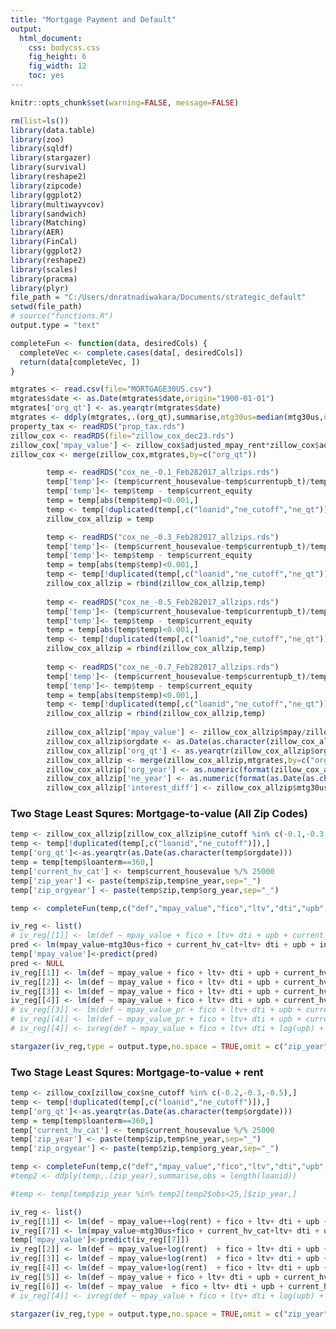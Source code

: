 ```yaml
---
title: "Mortgage Payment and Default"
output: 
  html_document: 
    css: bodycss.css
    fig_height: 6
    fig_width: 12
    toc: yes
---
```

```r
knitr::opts_chunk$set(warning=FALSE, message=FALSE)
```

```r
rm(list=ls())
library(data.table)
library(zoo)
library(sqldf)
library(stargazer)
library(survival)
library(reshape2)
library(zipcode)
library(ggplot2)
library(multiwayvcov)
library(sandwich)
library(Matching)
library(AER)
library(FinCal)
library(ggplot2)
library(reshape2)
library(scales)
library(pracma)
library(plyr)
file_path = "C:/Users/dnratnadiwakara/Documents/strategic_default"
setwd(file_path)
# source("functions.R")
output.type = "text"

completeFun <- function(data, desiredCols) {
  completeVec <- complete.cases(data[, desiredCols])
  return(data[completeVec, ])
}

mtgrates <- read.csv(file="MORTGAGE30US.csv")
mtgrates$date <- as.Date(mtgrates$date,origin="1900-01-01")
mtgrates['org_qt'] <- as.yearqtr(mtgrates$date)
mtgrates <- ddply(mtgrates,.(org_qt),summarise,mtg30us=median(mtg30us,na.rm = TRUE))
property_tax <- readRDS("prop_tax.rds")
zillow_cox <- readRDS(file="zillow_cox_dec23.rds")
zillow_cox['mpay_value'] <- zillow_cox$adjusted_mpay_rent*zillow_cox$adjusted_rent/zillow_cox$current_housevalue
zillow_cox <- merge(zillow_cox,mtgrates,by=c("org_qt"))

        temp <- readRDS("cox_ne_-0.1_Feb282017_allzips.rds")
        temp['temp']<- (temp$current_housevalue-temp$currentupb_t)/temp$current_housevalue
        temp['temp']<- temp$temp - temp$current_equity
        temp = temp[abs(temp$temp)<0.001,]
        temp <- temp[!duplicated(temp[,c("loanid","ne_cutoff","ne_qt")]),]
        zillow_cox_allzip = temp

        temp <- readRDS("cox_ne_-0.3_Feb282017_allzips.rds")
        temp['temp']<- (temp$current_housevalue-temp$currentupb_t)/temp$current_housevalue
        temp['temp']<- temp$temp - temp$current_equity
        temp = temp[abs(temp$temp)<0.001,]
        temp <- temp[!duplicated(temp[,c("loanid","ne_cutoff","ne_qt")]),]
        zillow_cox_allzip = rbind(zillow_cox_allzip,temp)
        
        temp <- readRDS("cox_ne_-0.5_Feb282017_allzips.rds")
        temp['temp']<- (temp$current_housevalue-temp$currentupb_t)/temp$current_housevalue
        temp['temp']<- temp$temp - temp$current_equity
        temp = temp[abs(temp$temp)<0.001,]
        temp <- temp[!duplicated(temp[,c("loanid","ne_cutoff","ne_qt")]),]
        zillow_cox_allzip = rbind(zillow_cox_allzip,temp)
        
        temp <- readRDS("cox_ne_-0.7_Feb282017_allzips.rds")
        temp['temp']<- (temp$current_housevalue-temp$currentupb_t)/temp$current_housevalue
        temp['temp']<- temp$temp - temp$current_equity
        temp = temp[abs(temp$temp)<0.001,]
        temp <- temp[!duplicated(temp[,c("loanid","ne_cutoff","ne_qt")]),]
        zillow_cox_allzip = rbind(zillow_cox_allzip,temp)
        
        zillow_cox_allzip['mpay_value'] <- zillow_cox_allzip$mpay/zillow_cox_allzip$current_housevalue
        zillow_cox_allzip$orgdate <- as.Date(as.character(zillow_cox_allzip$orgdate))
        zillow_cox_allzip['org_qt'] <- as.yearqtr(zillow_cox_allzip$orgdate)
        zillow_cox_allzip <- merge(zillow_cox_allzip,mtgrates,by=c("org_qt"))
        zillow_cox_allzip['org_year'] <- as.numeric(format(zillow_cox_allzip$orgdate,"%Y"))
        zillow_cox_allzip['ne_year'] <- as.numeric(format(as.Date(as.character(zillow_cox_allzip$reportingperiod_t)),"%Y"))
        zillow_cox_allzip['interest_diff'] <- zillow_cox_allzip$mtg30us - zillow_cox_allzip$interestrate
```

### Two Stage Least Squres: Mortgage-to-value (All Zip Codes)

```r
temp <- zillow_cox_allzip[zillow_cox_allzip$ne_cutoff %in% c(-0.1,-0.3,-0.5,-0.7),]
temp <- temp[!duplicated(temp[,c("loanid","ne_cutoff")]),]
temp['org_qt']<-as.yearqtr(as.Date(as.character(temp$orgdate)))
temp = temp[temp$loanterm==360,]
temp['current_hv_cat'] <- temp$current_housevalue %/% 25000
temp['zip_year'] <- paste(temp$zip,temp$ne_year,sep="_")
temp['zip_orgyear'] <- paste(temp$zip,temp$org_year,sep="_")

temp <- completeFun(temp,c("def","mpay_value","fico","ltv","dti","upb","current_hv_cat","zip_year","zip_orgyear","mtg30us","age_t"))

iv_reg <- list()
# iv_reg[[1]] <- lm(def ~ mpay_value + fico + ltv+ dti + upb + current_hv_cat+interest_diff +factor(zip_year)+factor(zip_orgyear)+factor(occupancy) + factor(purpose), data=temp[temp$ne_cutoff==-0.1,])
pred <- lm(mpay_value~mtg30us+fico + current_hv_cat+ltv+ dti + upb + interest_diff +factor(zip_orgyear) +factor(occupancy) + factor(purpose), data=temp)
temp['mpay_value']<-predict(pred)
pred <- NULL
iv_reg[[1]] <- lm(def ~ mpay_value + fico + ltv+ dti + upb + current_hv_cat+interest_diff +factor(zip_year)+factor(zip_orgyear)+factor(occupancy) + factor(purpose), data=temp[temp$ne_cutoff==-0.1,])
iv_reg[[2]] <- lm(def ~ mpay_value + fico + ltv+ dti + upb + current_hv_cat+interest_diff +factor(zip_year)+factor(zip_orgyear)+factor(occupancy) + factor(purpose), data=temp[temp$ne_cutoff==-0.3,])
iv_reg[[3]] <- lm(def ~ mpay_value + fico + ltv+ dti + upb + current_hv_cat+interest_diff +factor(zip_year)+factor(zip_orgyear)+factor(occupancy) + factor(purpose), data=temp[temp$ne_cutoff==-0.5,])
iv_reg[[4]] <- lm(def ~ mpay_value + fico + ltv+ dti + upb + current_hv_cat+interest_diff +factor(zip_year)+factor(zip_orgyear)+factor(occupancy) + factor(purpose), data=temp[temp$ne_cutoff==-0.7,])
# iv_reg[[3]] <- lm(def ~ mpay_value_pr + fico + ltv+ dti + upb + current_hv_cat+interest_diff +factor(zip_year)+factor(zip_orgyear)+factor(occupancy) + factor(purpose), data=temp[temp$ne_cutoff==-0.3,])
# iv_reg[[4]] <- lm(def ~ mpay_value_pr + fico + ltv+ dti + upb + current_hv_cat+interest_diff +factor(zip_year)+factor(zip_orgyear)+factor(occupancy) + factor(purpose), data=temp[temp$ne_cutoff==-0.5,])
# iv_reg[[4]] <- ivreg(def ~ mpay_value + fico + ltv+ dti + log(upb) + current_hv_cat+interest_diff *factor(zip_year)+factor(zip_orgyear)|interestrate_avg+age_t+fico + current_hv_cat+ltv+ dti + log(upb) + interest_diff + factor(zip_year) +factor(zip_orgyear), data=temp)

stargazer(iv_reg,type = output.type,no.space = TRUE,omit = c("zip_year","purpose","occupancy","zip_orgyear"),omit.labels = c("zip * year","purpose","occupancy","zip * orgyear"),column.labels   = c("IV 10% NE","IV 30% NE","IV 50% NE","IV 70% NE"),   column.separate = c(1,1,1,1),omit.stat = c("f","ser","rsq"))

```

### Two Stage Least Squres: Mortgage-to-value + rent

```r
temp <- zillow_cox[zillow_cox$ne_cutoff %in% c(-0.2,-0.3,-0.5),]
temp <- temp[!duplicated(temp[,c("loanid","ne_cutoff")]),]
temp['org_qt']<-as.yearqtr(as.Date(as.character(temp$orgdate)))
temp = temp[temp$loanterm==360,]
temp['current_hv_cat'] <- temp$current_housevalue %/% 25000
temp['zip_year'] <- paste(temp$zip,temp$ne_year,sep="_")
temp['zip_orgyear'] <- paste(temp$zip,temp$org_year,sep="_")

temp <- completeFun(temp,c("def","mpay_value","fico","ltv","dti","upb","current_hv_cat","interest_diff","zip_year","zip_orgyear","interestrate_avg","age_t"))
#temp2 <- ddply(temp,.(zip_year),summarise,obs = length(loanid))

#temp <- temp[temp$zip_year %in% temp2[temp2$obs<25,]$zip_year,]

iv_reg <- list()
iv_reg[[1]] <- lm(def ~ mpay_value++log(rent) + fico + ltv+ dti + upb + current_hv_cat+interest_diff +factor(zip_year)+factor(zip_orgyear)+factor(occupancy) + factor(purpose), data=temp[temp$ne_cutoff==-0.2,])
iv_reg[[7]] <- lm(mpay_value~mtg30us+fico + current_hv_cat+ltv+ dti + upb + interest_diff + factor(zip_year)+factor(zip_orgyear) +factor(occupancy) + factor(purpose), data=temp)
temp['mpay_value']<-predict(iv_reg[[7]])
iv_reg[[2]] <- lm(def ~ mpay_value+log(rent)  + fico + ltv+ dti + upb + current_hv_cat+interest_diff +factor(zip_year)+factor(zip_orgyear)+factor(occupancy) + factor(purpose), data=temp[temp$ne_cutoff==-0.2,])
iv_reg[[3]] <- lm(def ~ mpay_value+log(rent)  + fico + ltv+ dti + upb + current_hv_cat+interest_diff +factor(zip_year)+factor(zip_orgyear)+factor(occupancy) + factor(purpose), data=temp[temp$ne_cutoff==-0.3,])
iv_reg[[4]] <- lm(def ~ mpay_value+log(rent)  + fico + ltv+ dti + upb + current_hv_cat+interest_diff +factor(zip_year)+factor(zip_orgyear)+factor(occupancy) + factor(purpose), data=temp[temp$ne_cutoff==-0.5,])
iv_reg[[5]] <- lm(def ~ mpay_value + fico + ltv+ dti + upb + current_hv_cat+interest_diff +factor(zip_year)+factor(zip_orgyear)+factor(occupancy) + factor(purpose), data=temp[temp$ne_cutoff==-0.2 & temp$adjusted_mpay_rent<=1,])
iv_reg[[6]] <- lm(def ~ mpay_value  + fico + ltv+ dti + upb + current_hv_cat+interest_diff +factor(zip_year)+factor(zip_orgyear)+factor(occupancy) + factor(purpose), data=temp[temp$ne_cutoff==-0.2 & temp$adjusted_mpay_rent > 1,])
# iv_reg[[4]] <- ivreg(def ~ mpay_value + fico + ltv+ dti + log(upb) + current_hv_cat+interest_diff *factor(zip_year)+factor(zip_orgyear)|interestrate_avg+age_t+fico + current_hv_cat+ltv+ dti + log(upb) + interest_diff + factor(zip_year) +factor(zip_orgyear), data=temp)

stargazer(iv_reg,type = output.type,no.space = TRUE,omit = c("zip_year","purpose","occupancy","zip_orgyear"),omit.labels = c("zip * year","purpose","occupancy","zip * orgyear"),column.labels   = c("OLS 20% NE","IV 20% NE","IV 30% NE","IV 50% NE", "IV 20% mr lt 1", "IV 20% mr gt 1", "First Stage"),   column.separate = c(1,1, 1),omit.stat = c("f","ser","rsq"))
```
